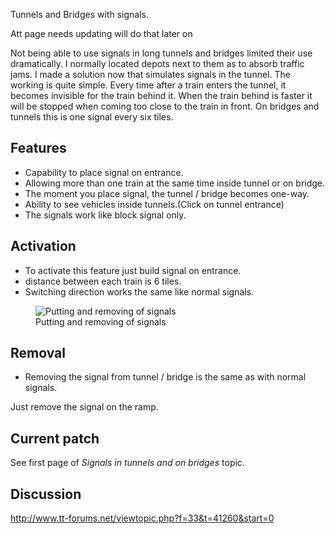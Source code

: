 Tunnels and Bridges with signals.

Att page needs updating will do that later on

Not being able to use signals in long tunnels and bridges limited their use dramatically.
I normally located depots next to them as to absorb traffic jams.
I made a solution now that simulates signals in the tunnel.
The working is quite simple.
Every time after a train enters the tunnel, it becomes invisible for the train behind it.
When the train behind is faster it will be stopped when coming too close to the train in front.
On bridges and tunnels this is one  signal every six tiles.

== Features ==

* Capability to place signal on entrance.
* Allowing more than one train at the same time inside tunnel or on bridge.
* The moment you place signal, the tunnel / bridge becomes one-way.
* Ability to see vehicles inside tunnels.(Click on tunnel entrance)
* The signals work like block signal only.

== Activation ==

* To activate this feature just build signal on entrance.
* distance between each train is 6 tiles.
* Switching direction works the same like normal signals.
[[File:en/Community/Patches/Put and remove signal.png|frame|Putting and removing of signals]]

== Removal ==

* Removing the signal from tunnel / bridge is the same as with normal signals.
Just remove the signal on the ramp.

== Current patch ==

See first page of ''Signals in tunnels and on bridges'' topic.

== Discussion ==

http://www.tt-forums.net/viewtopic.php?f=33&t=41260&start=0